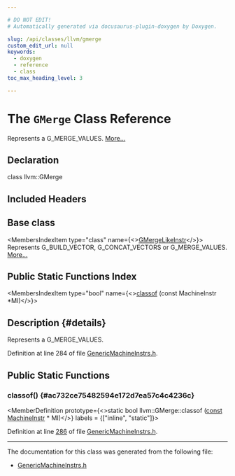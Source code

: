 ```yaml
---

# DO NOT EDIT!
# Automatically generated via docusaurus-plugin-doxygen by Doxygen.

slug: /api/classes/llvm/gmerge
custom_edit_url: null
keywords:
  - doxygen
  - reference
  - class
toc_max_heading_level: 3

---
```





# The `GMerge` Class Reference

<DoxygenPage pluginConfig={pluginConfig}>

Represents a G&#95;MERGE&#95;VALUES. <a href="#details">More...</a>

## Declaration

<CodeBlock>class llvm::GMerge</CodeBlock>

## Included Headers

<IncludesList>
<IncludesListItem
  filePath="llvm/CodeGen/GlobalISel/GenericMachineInstrs.h"
  permalink="/docs/api/files/include/include/llvm/include/llvm/codegen/include/llvm/codegen/globalisel/genericmachineinstrs-h"
  isLocal="true" />
</IncludesList>

## Base class

<MembersIndex>

<MembersIndexItem
  type="class"
  name={<><a href="/docs/api/classes/llvm/gmergelikeinstr">GMergeLikeInstr</a></>}>
Represents G&#95;BUILD&#95;VECTOR, G&#95;CONCAT&#95;VECTORS or G&#95;MERGE&#95;VALUES. <a href="/docs/api/classes/llvm/gmergelikeinstr/#details">More...</a>
</MembersIndexItem>

</MembersIndex>

## Public Static Functions Index

<MembersIndex>

<MembersIndexItem
  type="bool"
  name={<><a href="#ac732ce75482594e172d7ea57c4c4236c">classof</a> (const MachineInstr &#42;MI)</>}>
</MembersIndexItem>

</MembersIndex>

## Description {#details}

Represents a G&#95;MERGE&#95;VALUES.

Definition at line 284 of file <a href="/docs/api/files/include/include/llvm/include/llvm/codegen/include/llvm/codegen/globalisel/genericmachineinstrs-h">GenericMachineInstrs.h</a>.

<SectionDefinition>

## Public Static Functions

### classof() {#ac732ce75482594e172d7ea57c4c4236c}

<MemberDefinition
  prototype={<>static bool llvm::GMerge::classof (<a href="/docs/api/files/lib/lib/target/lib/target/aarch64/aarch64promoteconstant-cpp/#a90f8350fecae261c25be85d38b451bff">const</a> <a href="/docs/api/classes/llvm/machineinstr">MachineInstr</a> &#42; MI)</>}
  labels = {["inline", "static"]}>

Definition at line <a href="/docs/api/files/include/include/llvm/include/llvm/codegen/include/llvm/codegen/globalisel/genericmachineinstrs-h/#l00286">286</a> of file <a href="/docs/api/files/include/include/llvm/include/llvm/codegen/include/llvm/codegen/globalisel/genericmachineinstrs-h">GenericMachineInstrs.h</a>.
</MemberDefinition>

</SectionDefinition>

<hr/>

The documentation for this class was generated from the following file:

<ul>
<li><a href="/docs/api/files/include/include/llvm/include/llvm/codegen/include/llvm/codegen/globalisel/genericmachineinstrs-h">GenericMachineInstrs.h</a></li>
</ul>

</DoxygenPage>
